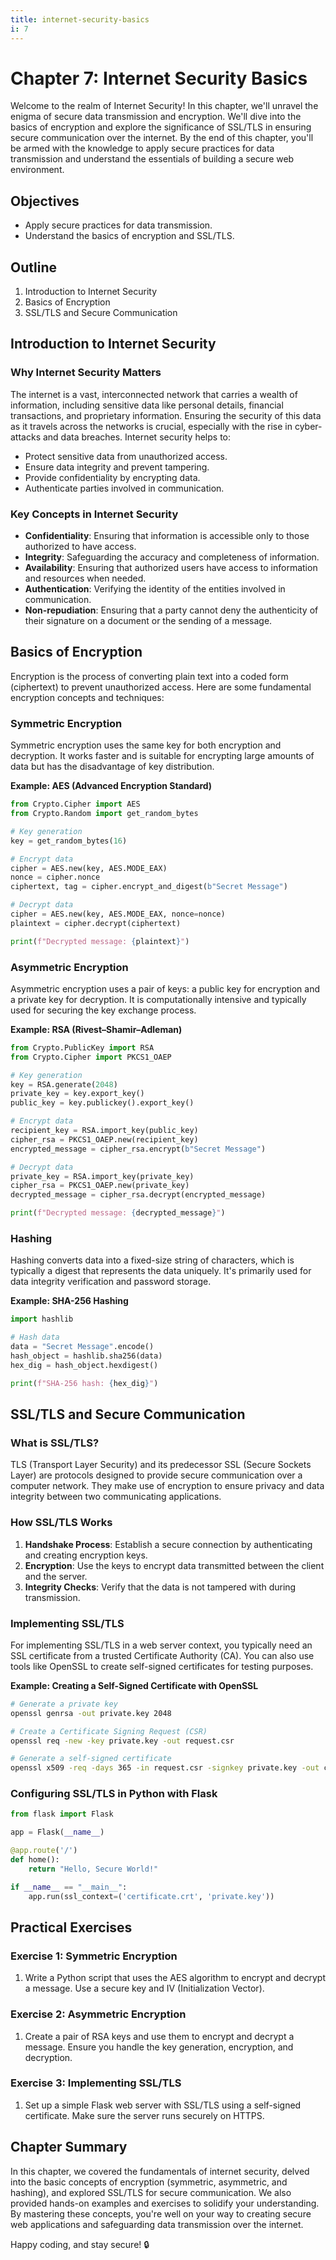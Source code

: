 ```yaml
---
title: internet-security-basics
i: 7
---
```


# Chapter 7: Internet Security Basics

Welcome to the realm of Internet Security! In this chapter, we'll unravel the enigma of secure data transmission and encryption. We'll dive into the basics of encryption and explore the significance of SSL/TLS in ensuring secure communication over the internet. By the end of this chapter, you'll be armed with the knowledge to apply secure practices for data transmission and understand the essentials of building a secure web environment.

## Objectives
- Apply secure practices for data transmission.
- Understand the basics of encryption and SSL/TLS.

## Outline
1. Introduction to Internet Security
2. Basics of Encryption
3. SSL/TLS and Secure Communication

## Introduction to Internet Security

### Why Internet Security Matters

The internet is a vast, interconnected network that carries a wealth of information, including sensitive data like personal details, financial transactions, and proprietary information. Ensuring the security of this data as it travels across the networks is crucial, especially with the rise in cyber-attacks and data breaches. Internet security helps to:
- Protect sensitive data from unauthorized access.
- Ensure data integrity and prevent tampering.
- Provide confidentiality by encrypting data.
- Authenticate parties involved in communication.

### Key Concepts in Internet Security

- **Confidentiality**: Ensuring that information is accessible only to those authorized to have access.
- **Integrity**: Safeguarding the accuracy and completeness of information.
- **Availability**: Ensuring that authorized users have access to information and resources when needed.
- **Authentication**: Verifying the identity of the entities involved in communication.
- **Non-repudiation**: Ensuring that a party cannot deny the authenticity of their signature on a document or the sending of a message.

## Basics of Encryption

Encryption is the process of converting plain text into a coded form (ciphertext) to prevent unauthorized access. Here are some fundamental encryption concepts and techniques:

### Symmetric Encryption

Symmetric encryption uses the same key for both encryption and decryption. It works faster and is suitable for encrypting large amounts of data but has the disadvantage of key distribution.

**Example: AES (Advanced Encryption Standard)**

```python
from Crypto.Cipher import AES
from Crypto.Random import get_random_bytes

# Key generation
key = get_random_bytes(16)

# Encrypt data
cipher = AES.new(key, AES.MODE_EAX)
nonce = cipher.nonce
ciphertext, tag = cipher.encrypt_and_digest(b"Secret Message")

# Decrypt data
cipher = AES.new(key, AES.MODE_EAX, nonce=nonce)
plaintext = cipher.decrypt(ciphertext)

print(f"Decrypted message: {plaintext}")
```

### Asymmetric Encryption

Asymmetric encryption uses a pair of keys: a public key for encryption and a private key for decryption. It is computationally intensive and typically used for securing the key exchange process.

**Example: RSA (Rivest–Shamir–Adleman)**

```python
from Crypto.PublicKey import RSA
from Crypto.Cipher import PKCS1_OAEP

# Key generation
key = RSA.generate(2048)
private_key = key.export_key()
public_key = key.publickey().export_key()

# Encrypt data
recipient_key = RSA.import_key(public_key)
cipher_rsa = PKCS1_OAEP.new(recipient_key)
encrypted_message = cipher_rsa.encrypt(b"Secret Message")

# Decrypt data
private_key = RSA.import_key(private_key)
cipher_rsa = PKCS1_OAEP.new(private_key)
decrypted_message = cipher_rsa.decrypt(encrypted_message)

print(f"Decrypted message: {decrypted_message}")
```

### Hashing

Hashing converts data into a fixed-size string of characters, which is typically a digest that represents the data uniquely. It's primarily used for data integrity verification and password storage.

**Example: SHA-256 Hashing**

```python
import hashlib

# Hash data
data = "Secret Message".encode()
hash_object = hashlib.sha256(data)
hex_dig = hash_object.hexdigest()

print(f"SHA-256 hash: {hex_dig}")
```

## SSL/TLS and Secure Communication

### What is SSL/TLS?

TLS (Transport Layer Security) and its predecessor SSL (Secure Sockets Layer) are protocols designed to provide secure communication over a computer network. They make use of encryption to ensure privacy and data integrity between two communicating applications.

### How SSL/TLS Works

1. **Handshake Process**: Establish a secure connection by authenticating and creating encryption keys.
2. **Encryption**: Use the keys to encrypt data transmitted between the client and the server.
3. **Integrity Checks**: Verify that the data is not tampered with during transmission.

### Implementing SSL/TLS

For implementing SSL/TLS in a web server context, you typically need an SSL certificate from a trusted Certificate Authority (CA). You can also use tools like OpenSSL to create self-signed certificates for testing purposes.

**Example: Creating a Self-Signed Certificate with OpenSSL**

```bash
# Generate a private key
openssl genrsa -out private.key 2048

# Create a Certificate Signing Request (CSR)
openssl req -new -key private.key -out request.csr

# Generate a self-signed certificate
openssl x509 -req -days 365 -in request.csr -signkey private.key -out certificate.crt
```

### Configuring SSL/TLS in Python with Flask

```python
from flask import Flask

app = Flask(__name__)

@app.route('/')
def home():
    return "Hello, Secure World!"

if __name__ == "__main__":
    app.run(ssl_context=('certificate.crt', 'private.key'))
```

## Practical Exercises

### Exercise 1: Symmetric Encryption
1. Write a Python script that uses the AES algorithm to encrypt and decrypt a message. Use a secure key and IV (Initialization Vector).

### Exercise 2: Asymmetric Encryption
1. Create a pair of RSA keys and use them to encrypt and decrypt a message. Ensure you handle the key generation, encryption, and decryption.

### Exercise 3: Implementing SSL/TLS
1. Set up a simple Flask web server with SSL/TLS using a self-signed certificate. Make sure the server runs securely on HTTPS.

## Chapter Summary

In this chapter, we covered the fundamentals of internet security, delved into the basic concepts of encryption (symmetric, asymmetric, and hashing), and explored SSL/TLS for secure communication. We also provided hands-on examples and exercises to solidify your understanding. By mastering these concepts, you're well on your way to creating secure web applications and safeguarding data transmission over the internet.

Happy coding, and stay secure! 🔒
